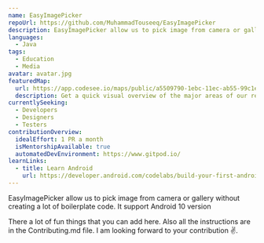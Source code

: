 ```yaml
---
name: EasyImagePicker
repoUrl: https://github.com/MuhammadTouseeq/EasyImagePicker
description: EasyImagePicker allow us to pick image from camera or gallery without creating a lot of boilerplate code. It support Android 10 version.
languages:
  - Java
tags:
  - Education
  - Media
avatar: avatar.jpg
featuredMap:
  url: https://app.codesee.io/maps/public/a5509790-1ebc-11ec-ab55-99c1e0efec17
  description: Get a quick visual overview of the major areas of our repo!
currentlySeeking:
  - Developers
  - Designers
  - Testers
contributionOverview:
  idealEffort: 1 PR a month
  isMentorshipAvailable: true
  automatedDevEnvironment: https://www.gitpod.io/
learnLinks:
  - title: Learn Android
    url: https://developer.android.com/codelabs/build-your-first-android-app
---
```


<!-- Divide your content into sections using our handy shortcodes. Each section is optional -->

<Overview>
EasyImagePicker allow us to pick image from camera or gallery without creating a lot of boilerplate code. It support Android 10 version

</Overview>

<Contributing>

There a lot of fun things that you can add here. Also all the instructions are in the Contributing.md file.
I am looking forward to your contribution :v:.

</Contributing>
